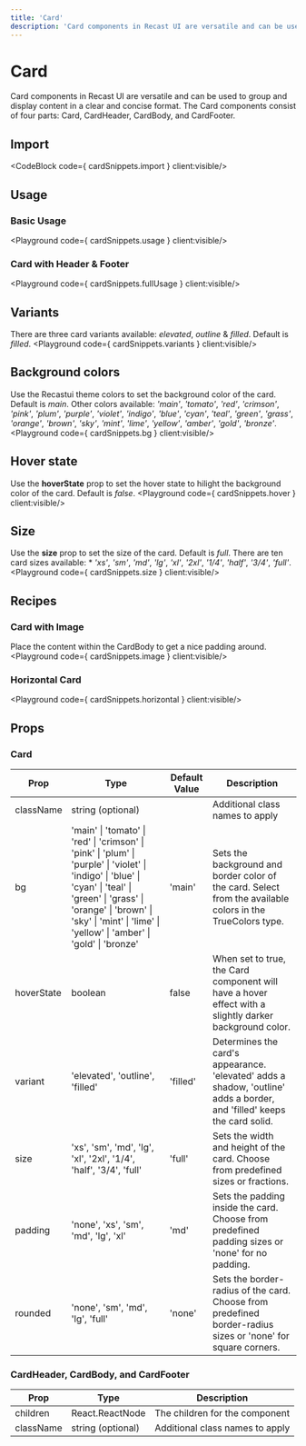 ```yaml
---
title: 'Card'
description: 'Card components in Recast UI are versatile and can be used to group and display content in a clear and concise format. The Card components consist of four parts: Card, CardHeader, CardBody, and CardFooter.'
---
```


# Card

Card components in Recast UI are versatile and can be used to group and display content in a clear and concise format. The Card components consist of four parts: Card, CardHeader, CardBody, and CardFooter.

## Import
<CodeBlock code={ cardSnippets.import } client:visible/>

## Usage

### Basic Usage
<Playground code={ cardSnippets.usage } client:visible/>

### Card with Header & Footer
<Playground code={ cardSnippets.fullUsage } client:visible/>

## Variants
There are three card variants available: *elevated*, *outline* & *filled*. Default is *filled*.
<Playground code={ cardSnippets.variants } client:visible/>

## Background colors
Use the Recastui theme colors to set the background color of the card. Default is *main*.
Other colors available: *'main'*, *'tomato'*, *'red'*, *'crimson'*, *'pink'*, *'plum'*, *'purple'*, *'violet'*, *'indigo'*, *'blue'*, *'cyan'*, *'teal'*, *'green'*, *'grass'*, *'orange'*, *'brown'*, *'sky'*, *'mint'*, *'lime'*, *'yellow'*, *'amber'*, *'gold'*, *'bronze'*.
<Playground code={ cardSnippets.bg } client:visible/>

## Hover state
Use the **hoverState** prop to set the hover state to hilight the background color of the card. Default is *false*.
<Playground code={ cardSnippets.hover } client:visible/>

## Size
Use the **size** prop to set the size of the card. Default is *full*.
There are ten card sizes available: * *'xs'*, *'sm'*, *'md'*, *'lg'*, *'xl'*, *'2xl'*, *'1/4'*, *'half'*, *'3/4'*, *'full'*.
<Playground code={ cardSnippets.size } client:visible/>

## Recipes

### Card with Image
Place the content within the CardBody to get a nice padding around.
<Playground code={ cardSnippets.image } client:visible/>

### Horizontal Card
<Playground code={ cardSnippets.horizontal } client:visible/>

## Props

### Card
| Prop        | Type                   | Default Value | Description                                                                                                                 |
|-------------|------------------------|---------------|-----------------------------------------------------------------------------------------------------------------------------|
| className | string (optional) |  | Additional class names to apply |
| bg        | 'main' \| 'tomato' \| 'red' \| 'crimson' \| 'pink' \| 'plum' \| 'purple' \| 'violet' \| 'indigo' \| 'blue' \| 'cyan' \| 'teal' \| 'green' \| 'grass' \| 'orange' \| 'brown' \| 'sky' \| 'mint' \| 'lime' \| 'yellow' \| 'amber' \| 'gold' \| 'bronze'             | 'main'        | Sets the background and border color of the card. Select from the available colors in the TrueColors type.                 |
| hoverState| boolean                | false         | When set to true, the Card component will have a hover effect with a slightly darker background color.                     |
| variant   | 'elevated', 'outline', 'filled'  | 'filled'      | Determines the card's appearance. 'elevated' adds a shadow, 'outline' adds a border, and 'filled' keeps the card solid.   |
| size      | 'xs', 'sm', 'md', 'lg', 'xl', '2xl', '1/4', 'half', '3/4', 'full' | 'full' | Sets the width and height of the card. Choose from predefined sizes or fractions.                                         |
| padding   | 'none', 'xs', 'sm', 'md', 'lg', 'xl'   | 'md'          | Sets the padding inside the card. Choose from predefined padding sizes or 'none' for no padding.                           |
| rounded   | 'none', 'sm', 'md', 'lg', 'full'       | 'none'        | Sets the border-radius of the card. Choose from predefined border-radius sizes or 'none' for square corners.                |

### CardHeader, CardBody, and CardFooter
| Prop | Type | Description |
| ---- | --- | --- |
| children | React.ReactNode | The children for the component |
| className | string (optional) | Additional class names to apply |
